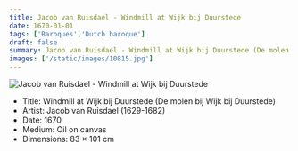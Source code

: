 ```yaml
---
title: Jacob van Ruisdael - Windmill at Wijk bij Duurstede
date: 1670-01-01
tags: ['Baroques','Dutch baroque']
draft: false
summary: Jacob van Ruisdael - Windmill at Wijk bij Duurstede (De molen bij Wijk bij Duurstede)
images: ['/static/images/10815.jpg']
---
```


![Jacob van Ruisdael - Windmill at Wijk bij Duurstede](/static/images/10815.jpg)

* Title: Windmill at Wijk bij Duurstede (De molen bij Wijk bij Duurstede)
* Artist: Jacob van Ruisdael (1629-1682)
* Date: 1670
* Medium: Oil on canvas
* Dimensions: 83 × 101 cm


